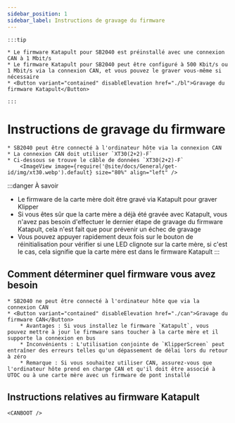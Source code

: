 ```yaml
---
sidebar_position: 1
sidebar_label: Instructions de gravage du firmware
---
```





    :::tip

    * Le firmware Katapult pour SB2040 est préinstallé avec une connexion CAN à 1 Mbit/s
    * Le firmware Katapult pour SB2040 peut être configuré à 500 Kbit/s ou 1 Mbit/s via la connexion CAN, et vous pouvez le graver vous-même si nécessaire
    * <Button variant="contained" disableElevation href="./bl">Gravage du firmware Katapult</Button>
    
    :::

# Instructions de gravage du firmware

    * SB2040 peut être connecté à l'ordinateur hôte via la connexion CAN
    * La connexion CAN doit utiliser `XT30(2+2)-F`
    * Ci-dessous se trouve le câble de données `XT30(2+2)-F`
        <ImageView image={require('@site/docs/General/get-id/img/xt30.webp').default} size="80%" align="left" />

:::danger À savoir
* Le firmware de la carte mère doit être gravé via Katapult pour graver Klipper
* Si vous êtes sûr que la carte mère a déjà été gravée avec Katapult, vous n'avez pas besoin d'effectuer le dernier étape de gravage du firmware Katapult, cela n'est fait que pour prévenir un échec de gravage
* Vous pouvez appuyer rapidement deux fois sur le bouton de réinitialisation pour vérifier si une LED clignote sur la carte mère, si c'est le cas, cela signifie que la carte mère est dans le firmware Katapult
:::

## Comment déterminer quel firmware vous avez besoin

    * SB2040 ne peut être connecté à l'ordinateur hôte que via la connexion CAN
    * <Button variant="contained" disableElevation href="./can">Gravage du firmware CAN</Button>
        * Avantages : Si vous installez le firmware `Katapult`, vous pouvez mettre à jour le firmware sans toucher à la carte mère et il supporte la connexion en bus
        * Inconvénients : L'utilisation conjointe de `KlipperScreen` peut entraîner des erreurs telles qu'un dépassement de délai lors du retour à zéro
        * Remarque : Si vous souhaitez utiliser CAN, assurez-vous que l'ordinateur hôte prend en charge CAN et qu'il doit être associé à UTOC ou à une carte mère avec un firmware de pont installé


## Instructions relatives au firmware Katapult

    <CANBOOT />
